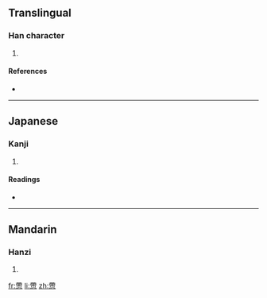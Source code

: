 ==Translingual==

===Han character===
{{Han char|rn=61|rad=心|as=11|sn=15|four=|canj=大心月中心 (KPBLP)}}

# {{defn|Han|sort=心11}}

====References====
* {{Han ref|kx=0400.170|dkj=11147|dj=0740.100|hdz=42341.050|uh=6178|ud=24952}}

----

==Japanese==

===Kanji===
{{ja-kanji|grade=|rs=心11}}

# {{defn|Japanese|sort=心11}}

====Readings====
* {{ja-readings|on=[[てい]] (tei), [[だい]] (dai), [[せい]] (sei), [[たい]] (tai)|kun=[[たかい]] (takai), [[きわまる]] (kiwamaru), [[おとる]] (otoru)}}

----

==Mandarin==

===Hanzi===
{{cmn-hanzi|pin=[[dì]] ([[di4]]), [[zhé]] ([[zhe2]])|wg=ti<sup>4</sup>, che<sup>2</sup>}}

# {{defn|Mandarin|sort=心11}}

[[fr:慸]]
[[li:慸]]
[[zh:慸]]